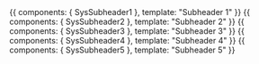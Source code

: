 

<Meta title="Components|Subheaders" />

<Preview>
  <Story name="sys-subheader-1" height="150px">
    {{
      components: { SysSubheader1 },
      template: "<sys-subheader-1>Subheader 1</sys-subheader-1>"
    }}
  </Story>
</Preview>

<Props of={SysSubheader1} />

<Preview>
  <Story name="sys-subheader-2" height="150px">
    {{
      components: { SysSubheader2 },
      template: "<sys-subheader-2>Subheader 2</sys-subheader-2>"
    }}
  </Story>
</Preview>

<Props of={SysSubheader2} />

<Preview>
  <Story name="sys-subheader-3" height="150px">
    {{
      components: { SysSubheader3 },
      template: "<sys-subheader-3>Subheader 3</sys-subheader-3>"
    }}
  </Story>
</Preview>

<Props of={SysSubheader3} />

<Preview>
  <Story name="sys-subheader-4" height="150px">
    {{
      components: { SysSubheader4 },
      template: "<sys-subheader-4>Subheader 4</sys-subheader-4>"
    }}
  </Story>
</Preview>

<Props of={SysSubheader4} />

<Preview>
  <Story name="sys-subheader-5" height="150px">
    {{
      components: { SysSubheader5 },
      template: "<sys-subheader-5>Subheader 5</sys-subheader-5>"
    }}
  </Story>
</Preview>

<Props of={SysSubheader5} />

